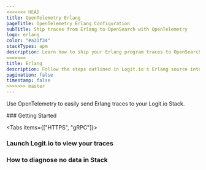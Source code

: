 ```yaml
---
<<<<<<< HEAD
title: OpenTelemetry Erlang
pageTitle: OpenTelemetry Erlang Configuration
subTitle: Ship traces from Erlang to OpenSearch with OpenTelemetry
logo: erlang
color: "#a31f34"
stackTypes: apm
description: Learn how to ship your Erlang program traces to OpenSearch with our example configurations.
=======
title: Erlang
description: Follow the steps outlined in Logit.io's Erlang source integrations to ship traces from Erlang to OpenSearch with OpenTelemetry.
pagination: false
timestamp: false
>>>>>>> master
---
```


Use OpenTelemetry to easily send Erlang traces to your Logit.io Stack.

<Steps>
  ### Getting Started

  <Tabs items={["HTTPS", "gRPC"]}>
  
  <Tab>
    <ErlangOtlpExporterSettings protocol="http_protobuf" port="@opentelemetry.httpsPort" />
  </Tab>

  <Tab>
    <ErlangOtlpExporterSettings protocol="grpc" port="@opentelemetry.grpcPort" />
  </Tab>

  </Tabs>

  ### Launch Logit.io to view your traces

  <LaunchStack utmMedium="apm" utmCampaign="erlang" source="apm_erlang_grpc" />

  ### How to diagnose no data in Stack

  <DiagnoseNoData />
</Steps>